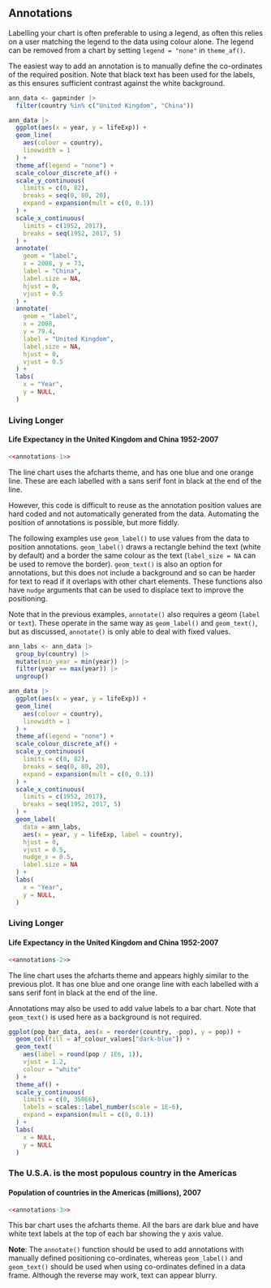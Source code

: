 ## Annotations

Labelling your chart is often preferable to using a legend, as often this relies on a user matching the legend to the data using colour alone. The legend can be removed from a chart by setting `legend = "none"` in `theme_af()`.

The easiest way to add an annotation is to manually define the co-ordinates of the required position. Note that black text has been used for the labels, as this ensures sufficient contrast against the white background.

```r
ann_data <- gapminder |>
  filter(country %in% c("United Kingdom", "China"))
```

```r
ann_data |>
  ggplot(aes(x = year, y = lifeExp)) +
  geom_line(
    aes(colour = country),
    linewidth = 1
  ) +
  theme_af(legend = "none") +
  scale_colour_discrete_af() +
  scale_y_continuous(
    limits = c(0, 82),
    breaks = seq(0, 80, 20),
    expand = expansion(mult = c(0, 0.1))
  ) +
  scale_x_continuous(
    limits = c(1952, 2017),
    breaks = seq(1952, 2017, 5)
  ) +
  annotate(
    geom = "label",
    x = 2008, y = 73,
    label = "China",
    label.size = NA,
    hjust = 0,
    vjust = 0.5
  ) +
  annotate(
    geom = "label",
    x = 2008,
    y = 79.4,
    label = "United Kingdom",
    label.size = NA,
    hjust = 0,
    vjust = 0.5
  ) +
  labs(
    x = "Year",
    y = NULL,
  )
```

### Living Longer
#### Life Expectancy in the United Kingdom and China 1952-2007
```r
<<annotations-1>>
```

The line chart uses the afcharts theme, and has one blue and one orange line. These are each labelled with a sans serif font in black at the end of the line.

However, this code is difficult to reuse as the annotation position values are hard coded and not automatically generated from the data. Automating the position of annotations is possible, but more fiddly. 

The following examples use `geom_label()` to use values from the data to position annotations. `geom_label()` draws a rectangle behind the text (white by default) and a border the same colour as the text (`label_size = NA` can be used to remove the border). `geom_text()` is also an option for annotations, but this does not include a background and so can be harder for text to read if it overlaps with other chart elements. These functions also have `nudge` arguments that can be used to displace text to improve the positioning.

Note that in the previous examples, `annotate()` also requires a geom (`label` or `text`). These operate in the same way as `geom_label()` and `geom_text()`, but as discussed, `annotate()` is only able to deal with fixed values.


```r
ann_labs <- ann_data |>
  group_by(country) |>
  mutate(min_year = min(year)) |>
  filter(year == max(year)) |>
  ungroup()

ann_data |>
  ggplot(aes(x = year, y = lifeExp)) +
  geom_line(
    aes(colour = country),
    linewidth = 1
  ) +
  theme_af(legend = "none") +
  scale_colour_discrete_af() +
  scale_y_continuous(
    limits = c(0, 82),
    breaks = seq(0, 80, 20),
    expand = expansion(mult = c(0, 0.1))
  ) +
  scale_x_continuous(
    limits = c(1952, 2017),
    breaks = seq(1952, 2017, 5)
  ) +
  geom_label(
    data = ann_labs,
    aes(x = year, y = lifeExp, label = country),
    hjust = 0,
    vjust = 0.5,
    nudge_x = 0.5,
    label.size = NA
  ) +
  labs(
    x = "Year",
    y = NULL,
  )
```

### Living Longer
#### Life Expectancy in the United Kingdom and China 1952-2007

```r
<<annotations-2>>
```

The line chart uses the afcharts theme and appears highly similar to the previous plot. It has one blue and one orange line with each labelled with a sans serif font in black at the end of the line.

Annotations may also be used to add value labels to a bar chart. Note that `geom_text()` is used here as a background is not required.

```r
ggplot(pop_bar_data, aes(x = reorder(country, -pop), y = pop)) +
  geom_col(fill = af_colour_values["dark-blue"]) +
  geom_text(
    aes(label = round(pop / 1E6, 1)),
    vjust = 1.2,
    colour = "white"
  ) +
  theme_af() +
  scale_y_continuous(
    limits = c(0, 350E6),
    labels = scales::label_number(scale = 1E-6),
    expand = expansion(mult = c(0, 0.1))
  ) +
  labs(
    x = NULL,
    y = NULL
  )
```

### The U.S.A. is the most populous country in the Americas
#### Population of countries in the Americas (millions), 2007
```r
<<annotations-3>>
```

This bar chart uses the afcharts theme. All the bars are dark blue and have white text labels at the top of each bar showing the y axis value.

**Note**: The `annotate()` function should be used to add annotations with manually defined positioning co-ordinates, whereas `geom_label()` and `geom_text()` should be used when using co-ordinates defined in a data frame. Although the reverse may work, text can appear blurry.
